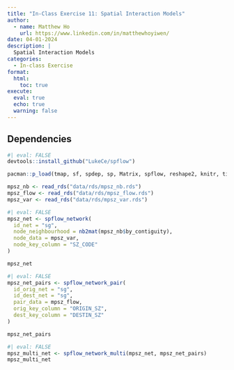 ```yaml
---
title: "In-Class Exercise 11: Spatial Interaction Models"
author:
  - name: Matthew Ho
    url: https://www.linkedin.com/in/matthewhoyiwen/
date: 04-01-2024
description: |
  Spatial Interaction Models
categories:
  - In-class Exercise
format:
  html:
    toc: true
execute: 
  eval: true
  echo: true
  warning: false
---
```


## Dependencies
```r
#| eval: FALSE
devtools::install_github("LukeCe/spflow")
```

```r
pacman::p_load(tmap, sf, spdep, sp, Matrix, spflow, reshape2, knitr, tidyverse)
```

```r
mpsz_nb <- read_rds("data/rds/mpsz_nb.rds")
mpsz_flow <- read_rds("data/rds/mpsz_flow.rds")
mpsz_var <- read_rds("data/rds/mpsz_var.rds")
```

```r
#| eval: FALSE
mpsz_net <- spflow_network(
  id_net = "sg",
  node_neighbourhood = nb2mat(mpsz_nb$by_contiguity),
  node_data = mpsz_var,
  node_key_column = "SZ_CODE"
)

mpsz_net
```

```r
#| eval: FALSE
mpsz_net_pairs <- spflow_network_pair(
  id_orig_net = "sg",
  id_dest_net = "sg",
  pair_data = mpsz_flow,
  orig_key_column = "ORIGIN_SZ",
  dest_key_column = "DESTIN_SZ"
)

mpsz_net_pairs
```


```r
#| eval: FALSE
mpsz_multi_net <- spflow_network_multi(mpsz_net, mpsz_net_pairs)
mpsz_multi_net
```


